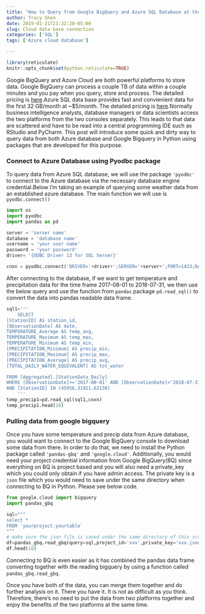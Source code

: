 ```yaml
---
title: "How to Query from Google BigQuery and Azure SQL Database at the same time in Python"
author: Tracy Shen
date: 2019-01-21T21:32:20-05:00
slug: Cloud data base connection
categories: ['SQL']
tags: ['Azure cloud database']

---
```

```r
library(reticulate)
knitr::opts_chunk$set(python.reticulate=TRUE)

```


Google BigQuery and Azure Cloud are both powerful platforms to store data. Google BigQuery can process a couple TB of data within  a couple minutes and you pay when you query, store and process. The detailed pricing is [here](https://cloud.google.com/bigquery/pricing).Azure SQL data base provides fast and convienient data for the first 32 GB/month at ~\$5/month. The detailed pricing is [here](https://azure.microsoft.com/en-us/pricing/details/sql-database/managed/).Normally business intelligence analysts, database managers or data scientists access the two platforms from the two consoles separately. This leads to that data are scattered and have to be read into a central programming IDE such as RStudio and PyCharm. This post will introduce some quick and dirty way to query data from both Azure database and Google Bigquery in Python using packages that are developed for this purpose. 

### Connect to Azure Database using Pyodbc package

To query data from Azure SQL database, we will use the package ```'pyodbc'``` to connect to the Azure database via the necessary database engine credential.Below I'm taking an example of querying some weather data from an established azure database. The main function we will use is ```pyodbc.connect()```


```Python
import os
import pyodbc
import pandas as pd

server = 'server name'
database = 'database name'
username = 'your user name'
password = 'your password'
driver= '{ODBC Driver 13 for SQL Server}'

cnxn = pyodbc.connect('DRIVER='+driver+';SERVER='+server+';PORT=1433;DATABASE='+database+';UID='+username+';PWD='+ password)

```

After connecting to the database, if we want to get temperature and precipitation data for the time frame 2017-08-01 to 2018-07-31, we then use the below query and use the function from ```pandas``` package ```pd.read_sql()``` to convert the data into pandas readable data frame. 

```python

sql1='''
    SELECT
[StationID] AS station_id,
[ObservationDate] AS date,
TEMPERATURE_Average AS temp_avg,
TEMPERATURE_Maximum AS temp_max,
TEMPERATURE_Minimum AS temp_min,
[PRECIPITATION_Minimum] AS precip_min,
[PRECIPITATION_Maximum] AS precip_max,
[PRECIPITATION_Average] AS precip_avg,
[TOTAL_DAILY_WATER_EQUIVALENT] AS tot_water

FROM [Aggregated].[StationData_Daily]
WHERE [ObservationDate]>='2017-08-01' AND [ObservationDate]<'2018-07-31'
AND [StationID] IN (45956,31921,62138)
    '''
temp_precip1=pd.read_sql(sql1,cnxn)
temp_precip1.head(10)
```


### Pulling data from google bigquery

Once you have some temperature and precip data from Azure database, you would want to connect to the Google BigQuery console to download some data from there. In order to do that, we need to install the Python package called ```'pandas-gbq'``` and ```'google.cloud'```. Additionally, you would need your project credential information from Google BigQuery(BQ) since everything on BQ is project based and you will also need a private_key which you could only obtain if you have admin access. The private key is a ```json``` file which you would need to save under the same directory when connecting to BQ in Python. Please see below code.

```Python

from google.cloud import bigquery
import pandas_gbq

sql="""
select *
FROM `yourproject.yourtable`
"""
# make sure the json file is saved under the same directory of this script
df=pandas_gbq.read_gbq(query=sql,project_id='xxx',private_key='xxx.json',dialect='standard')
df.head(10)


```

Connecting to BQ is even easier as it has combined the pandas data frame converting together with the reading bigquery by using a function called ```pandas_gbq.read_gbq```. 

Once you have both of the data, you can merge them together and do further analysis on it. There you have it. It is not as difficult as you think. Therefore, there's no need to put the data from two platforms together and enjoy the benefits of the two platforms at the same time. 